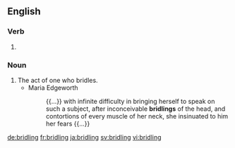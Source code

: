 
==English==

===Verb===
{{head|en|present participle}}

# {{present participle of|bridle|lang=en}}

===Noun===
{{en-noun}}

# The act of one who bridles.
#* Maria Edgeworth
#*: {{...}} with infinite difficulty in bringing herself to speak on such a subject, after inconceivable '''bridlings''' of the head, and contortions of every muscle of her neck, she insinuated to him her fears {{...}}

[[de:bridling]]
[[fr:bridling]]
[[ja:bridling]]
[[sv:bridling]]
[[vi:bridling]]